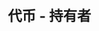 ---
title: '代币 - 持有者'
openapi: '/cn/api-reference/openapi-cn.json GET /token/{chain}/{tokenAddress}/holders'
---